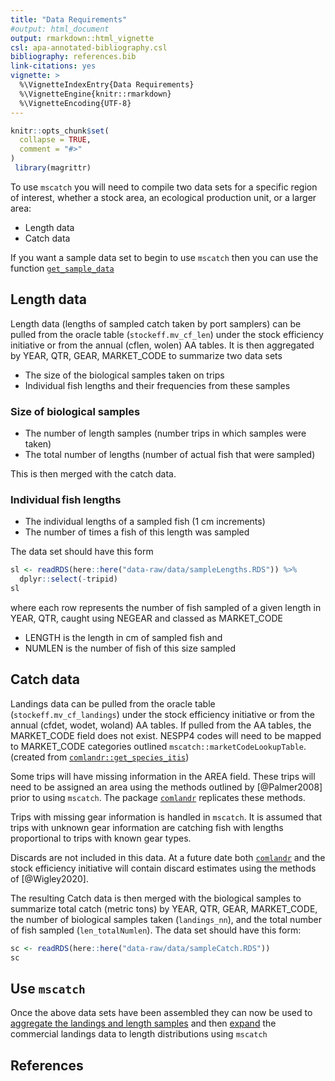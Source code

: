 ```yaml
---
title: "Data Requirements"
#output: html_document
output: rmarkdown::html_vignette
csl: apa-annotated-bibliography.csl
bibliography: references.bib
link-citations: yes
vignette: >
  %\VignetteIndexEntry{Data Requirements}
  %\VignetteEngine{knitr::rmarkdown}
  %\VignetteEncoding{UTF-8}
---
```


```r
knitr::opts_chunk$set(
  collapse = TRUE,
  comment = "#>"
)
 library(magrittr)
```

To use `mscatch` you will need to compile two data sets for a specific region of interest, whether a stock area, an ecological production unit, or a larger area:

* Length data
* Catch data

If you want a sample data set to begin to use `mscatch` then you can use the function [`get_sample_data`](../reference/get_sample_data.html)

## Length data

Length data (lengths of sampled catch taken by port samplers) can be pulled from the oracle table (`stockeff.mv_cf_len`) under the stock efficiency initiative or from the annual (cflen, wolen) AA tables. It is then aggregated by YEAR, QTR, GEAR, MARKET_CODE to summarize two data sets

* The size of the biological samples taken on trips
* Individual fish lengths and their frequencies from these samples

### Size of biological samples

* The number of length samples (number trips in which samples were taken) 
* The total number of lengths (number of actual fish that were sampled) 

This is then merged with the catch data.

### Individual fish lengths

* The individual lengths of a sampled fish (1 cm increments)
* The number of times a fish of this length was sampled

The data set should have this form

``` r
sl <- readRDS(here::here("data-raw/data/sampleLengths.RDS")) %>%
  dplyr::select(-tripid)
sl
```

where each row represents the number of fish sampled of a given length in YEAR, QTR, caught using NEGEAR and classed as MARKET_CODE

* LENGTH is the length in cm of sampled fish and 
* NUMLEN is the number of fish of this size sampled 

## Catch data

Landings data can be pulled from the oracle table (`stockeff.mv_cf_landings`) under the stock efficiency initiative or from the annual (cfdet, wodet, woland) AA tables. If pulled from the AA tables, the MARKET_CODE field does not exist. NESPP4 codes will need to be mapped to MARKET_CODE categories outlined `mscatch::marketCodeLookupTable`. (created from [`comlandr::get_species_itis`](https://noaa-edab.github.io/comlandr/reference/get_species_itis.html))

Some trips will have missing information in the AREA field. These trips will need to be assigned an area using the methods outlined by [@Palmer2008] prior to using `mscatch`. The package [`comlandr`](https://noaa-edab.github.io/comlandr/index.html) replicates these methods.

Trips with missing gear information is handled in `mscatch`. It is assumed that trips with unknown gear information are catching fish with lengths proportional to trips with known gear types.

Discards are not included in this data. At a future date both [`comlandr`](https://noaa-edab.github.io/comlandr/index.html) and the stock efficiency initiative will contain discard estimates using the methods of [@Wigley2020].

The resulting Catch data is then merged with the biological samples to summarize total catch (metric tons) by YEAR, QTR, GEAR, MARKET_CODE, the number of biological samples taken (`landings_nn`), and the total number of fish sampled (`len_totalNumlen`). The data set should have this form:

``` r
sc <- readRDS(here::here("data-raw/data/sampleCatch.RDS"))
sc
```


## Use `mscatch`

Once the above data sets have been assembled they can now be used to [aggregate the landings and length samples](2aggregationRules.html) and then [expand](3catchExpansion.html) the commercial landings data to length distributions using `mscatch`


## References

